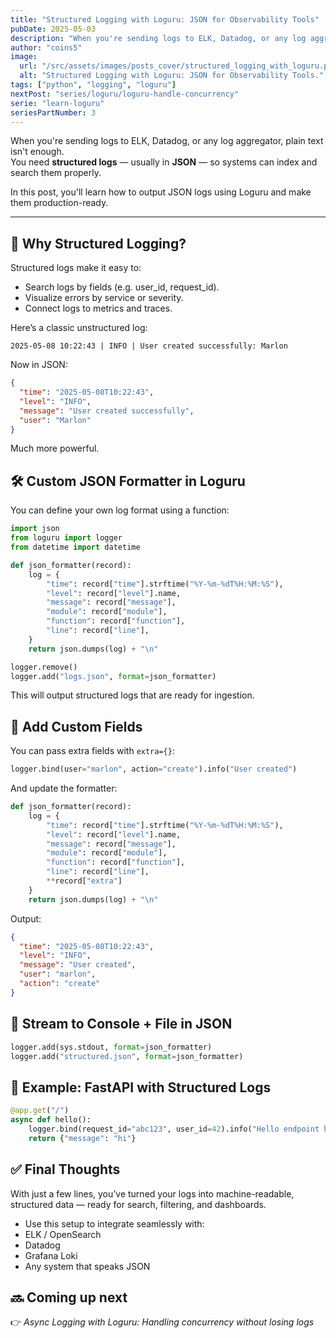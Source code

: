 ```yaml
---
title: "Structured Logging with Loguru: JSON for Observability Tools"
pubDate: 2025-05-03
description: "When you're sending logs to ELK, Datadog, or any log aggregator, plain text isn't enough. "
author: "coins5"
image:
  url: "/src/assets/images/posts_cover/structured_logging_with_loguru.png"
  alt: "Structured Logging with Loguru: JSON for Observability Tools."
tags: ["python", "logging", "loguru"]
nextPost: "series/loguru/loguru-handle-concurrency"
serie: "learn-loguru"
seriesPartNumber: 3
---
```


When you're sending logs to ELK, Datadog, or any log aggregator, plain text isn't enough.  
You need **structured logs** — usually in **JSON** — so systems can index and search them properly.

In this post, you'll learn how to output JSON logs using Loguru and make them production-ready.

---

## 🔧 Why Structured Logging?

Structured logs make it easy to:

- Search logs by fields (e.g. user_id, request_id).
- Visualize errors by service or severity.
- Connect logs to metrics and traces.

Here’s a classic unstructured log:

```text
2025-05-08 10:22:43 | INFO | User created successfully: Marlon
```

Now in JSON:

```json
{
  "time": "2025-05-08T10:22:43",
  "level": "INFO",
  "message": "User created successfully",
  "user": "Marlon"
}
```

Much more powerful.

## 🛠️ Custom JSON Formatter in Loguru

You can define your own log format using a function:

```python
import json
from loguru import logger
from datetime import datetime

def json_formatter(record):
    log = {
        "time": record["time"].strftime("%Y-%m-%dT%H:%M:%S"),
        "level": record["level"].name,
        "message": record["message"],
        "module": record["module"],
        "function": record["function"],
        "line": record["line"],
    }
    return json.dumps(log) + "\n"

logger.remove()
logger.add("logs.json", format=json_formatter)

```

This will output structured logs that are ready for ingestion.

## 🔗 Add Custom Fields

You can pass extra fields with `extra={}`:

```python
logger.bind(user="marlon", action="create").info("User created")

```

And update the formatter:

```python
def json_formatter(record):
    log = {
        "time": record["time"].strftime("%Y-%m-%dT%H:%M:%S"),
        "level": record["level"].name,
        "message": record["message"],
        "module": record["module"],
        "function": record["function"],
        "line": record["line"],
        **record["extra"]
    }
    return json.dumps(log) + "\n"
```

Output:

```json
{
  "time": "2025-05-08T10:22:43",
  "level": "INFO",
  "message": "User created",
  "user": "marlon",
  "action": "create"
}
```

## 🚀 Stream to Console + File in JSON

```python
logger.add(sys.stdout, format=json_formatter)
logger.add("structured.json", format=json_formatter)

```

## 🧪 Example: FastAPI with Structured Logs

```python
@app.get("/")
async def hello():
    logger.bind(request_id="abc123", user_id=42).info("Hello endpoint hit")
    return {"message": "hi"}

```

## ✅ Final Thoughts

With just a few lines, you’ve turned your logs into machine-readable, structured data — ready for search, filtering, and dashboards.

- Use this setup to integrate seamlessly with:
- ELK / OpenSearch
- Datadog
- Grafana Loki
- Any system that speaks JSON

## 🔜 Coming up next

👉 _Async Logging with Loguru: Handling concurrency without losing logs_
